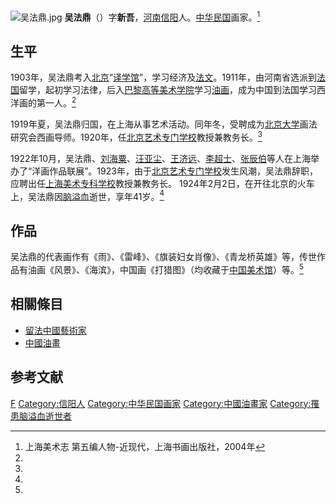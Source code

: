 [[Image:吴法鼎.jpg|thumb]]
'''吴法鼎'''（{{bd|1883年||1924年|}}）字'''新吾'''，[[河南|河南]][[信阳|信阳]]人。[[中华民国|中华民国]]画家。<ref name=sh>上海美术志 第五编人物-近现代，上海书画出版社，2004年</ref>

==生平==
1903年，吴法鼎考入[[北京|北京]]“[[译学馆|译学馆]]”，学习经济及[[法文|法文]]。1911年，由河南省选派到[[法国|法国]]留学，起初学习法律，后入[[巴黎高等美术学院|巴黎高等美术学院]]学习[[油画|油画]]，成为中国到法国学习西洋画的第一人。<ref name=sh/>

1919年夏，吴法鼎归国，在上海从事艺术活动。同年冬，受聘成为[[北京大学|北京大学]]画法研究会西画导师。1920年，任[[北京艺术专门学校|北京艺术专门学校]]教授兼教务长。<ref name=sh/>

1922年10月，吴法鼎、[[刘海粟|刘海粟]]、[[汪亚尘|汪亚尘]]、[[王济远|王济远]]、[[李超士|李超士]]、[[张辰伯|张辰伯]]等人在上海举办了“洋画作品联展”。1923年，由于[[北京艺术专门学校|北京艺术专门学校]]发生风潮，吴法鼎辞职，应聘出任[[上海美术专科学校|上海美术专科学校]]教授兼教务长。 1924年2月2日，在开往北京的火车上，吴法鼎因[[脑溢血|脑溢血]]逝世，享年41岁。<ref name=sh/>

==作品==
吴法鼎的代表画作有《雨》、《雷峰》、《旗装妇女肖像》、《青龙桥英雄》等，传世作品有油画《风景》、《海滨》，中国画《打猎图》（均收藏于[[中国美术馆|中国美术馆]]）等。<ref name=sh/>

==相關條目==
*[[留法中國藝術家|留法中國藝術家]]
*[[中國油畫|中國油畫]]

==参考文献==
{{reflist}}

{{DEFAULTSORT:Wu吴}} 
[[Category:吴姓|F]]
[[Category:信阳人|Category:信阳人]]
[[Category:中华民国画家|Category:中华民国画家]]
[[Category:中國油畫家|Category:中國油畫家]]
[[Category:罹患脑溢血逝世者|Category:罹患脑溢血逝世者]]